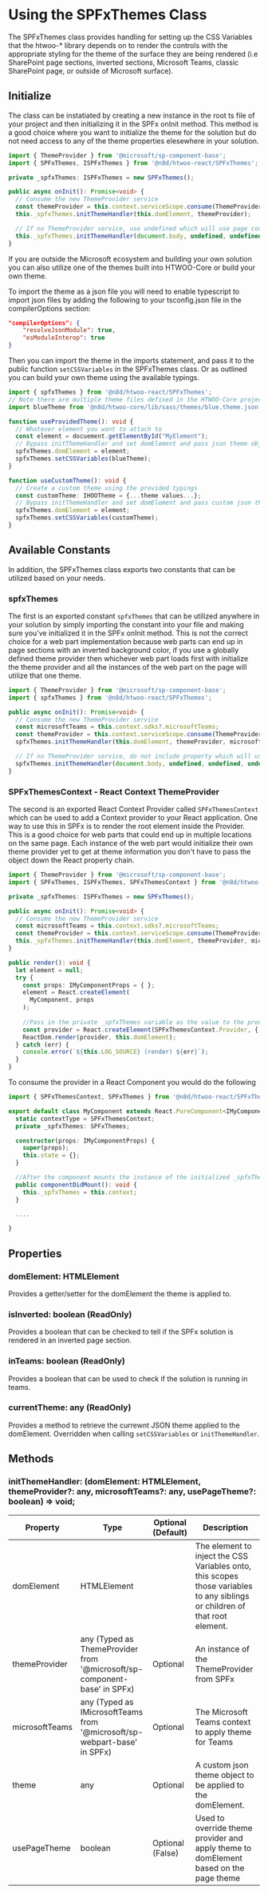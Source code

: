 
<Meta title="Advanced/SPFxThemes Class" />

# Using the SPFxThemes Class

The SPFxThemes class provides handling for setting up the CSS Variables that the htwoo-* library depends on to render the controls with the appropriate styling for the theme of the surface they are being rendered (i.e SharePoint page sections, inverted sections, Microsoft Teams, classic SharePoint page, or outside of Microsoft surface). 

## Initialize

The class can be instatiated by creating a new instance in the root ts file of your project and then initializing it in the SPFx onInit method. This method is a good choice where you want to initialize the theme for the solution but do not need access to any of the theme properties elesewhere in your solution.

```typescript
import { ThemeProvider } from '@microsoft/sp-component-base';
import { SPFxThemes, ISPFxThemes } from '@n8d/htwoo-react/SPFxThemes';

private _spfxThemes: ISPFxThemes = new SPFxThemes();

public async onInit(): Promise<void> {
  // Consume the new ThemeProvider service
  const themeProvider = this.context.serviceScope.consume(ThemeProvider.serviceKey);
  this._spfxThemes.initThemeHandler(this.domElement, themeProvider);

  // If no ThemeProvider service, use undefined which will use page context
  this._spfxThemes.initThemeHandler(document.body, undefined, undefined, undefined, true);
}
```

If you are outside the Microsoft ecosystem and building your own solution you can also utilize one of the themes built into HTWOO-Core or build your own theme.

To import the theme as a json file you will need to enable typescript to import json files by adding the following to your tsconfig.json file in the compilerOptions section:

```json
"compilerOptions": {
    "resolveJsonModule": true,
    "esModuleInterop": true
}
```

Then you can import the theme in the imports statement, and pass it to the public function `setCSSVariables` in the SPFxThemes class. Or as outlined you can build your own theme using the available typings.

```typescript
import { spfxThemes } from '@n8d/htwoo-react/SPFxThemes';
// Note there are multiple theme files defined in the HTWOO-Core project
import blueTheme from '@n8d/htwoo-core/lib/sass/themes/blue.theme.json';

function useProvidedTheme(): void {
  // Whatever element you want to attach to
  const element = docuement.getElementById("MyElement");
  // Bypass initThemeHandler and set domElement and pass json theme object directly to the setCSSVariables method.
  spfxThemes.domElement = element;
  spfxThemes.setCSSVariables(blueTheme);
}

function useCustomTheme(): void {
  // Create a custom theme using the provided typings
  const customTheme: IHOOTheme = {...theme values...};
  // Bypass initThemeHandler and set domElement and pass custom json theme object directly to the setCSSVariables method.
  spfxThemes.domElement = element;
  spfxThemes.setCSSVariables(customTheme);
}

```

## Available Constants

In addition, the SPFxThemes class exports two constants that can be utilized based on your needs.

### spfxThemes

The first is an exported constant `spfxThemes` that can be utilized anywhere in your solution by simply importing the constant into your file and making sure you've initialized it in the SPFx onInit method. This is not the correct choice for a web part implementation because web parts can end up in page sections with an inverted background color, if you use a globally defined theme provider then whichever web part loads first with initialize the theme provider and all the instances of the web part on the page will utilize that one theme.

```typescript
import { ThemeProvider } from '@microsoft/sp-component-base';
import { spfxThemes } from '@n8d/htwoo-react/SPFxThemes';

public async onInit(): Promise<void> {
  // Consume the new ThemeProvider service  
  const microsoftTeams = this.context.sdks?.microsoftTeams;
  const themeProvider = this.context.serviceScope.consume(ThemeProvider.serviceKey);
  spfxThemes.initThemeHandler(this.domElement, themeProvider, microsoftTeams);

  // If no ThemeProvider service, do not include property which will use page context
  spfxThemes.initThemeHandler(document.body, undefined, undefined, undefined, true);
}
```

### SPFxThemesContext - React Context ThemeProvider

The second is an exported React Context Provider called `SPFxThemesContext` which can be used to add a Context provider to your React application. One way to use this in SPFx is to render the root element inside the Provider. This is a good choice for web parts that could end up in multiple locations on the same page. Each instance of the web part would initialize their own theme provider yet to get at theme information you don't have to pass the object down the React property chain.

```typescript
import { ThemeProvider } from '@microsoft/sp-component-base';
import { SPFxThemes, ISPFxThemes, SPFxThemesContext } from '@n8d/htwoo-react/SPFxThemes';

private _spfxThemes: ISPFxThemes = new SPFxThemes();

public async onInit(): Promise<void> {
  // Consume the new ThemeProvider service
  const microsoftTeams = this.context.sdks?.microsoftTeams;
  const themeProvider = this.context.serviceScope.consume(ThemeProvider.serviceKey);
  this._spfxThemes.initThemeHandler(this.domElement, themeProvider, microsoftTeams);
}

public render(): void {
  let element = null;
  try {
    const props: IMyComponentProps = { };
    element = React.createElement(
      MyComponent, props
    );
      
    //Pass in the private _spfxThemes variable as the value to the provider
    const provider = React.createElement(SPFxThemesContext.Provider, { value: this._spfxThemes }, element);
    ReactDom.render(provider, this.domElement);
  } catch (err) {
    console.error(`${this.LOG_SOURCE} (render) ${err}`);
  }
}
```

To consume the provider in a React Component you would do the following

```typescript
import { SPFxThemesContext, SPFxThemes } from '@n8d/htwoo-react/SPFxThemes';

export default class MyComponent extends React.PureComponent<IMyComponentProps, IMyComponentState> {
  static contextType = SPFxThemesContext;
  private _spfxThemes: SPFxThemes;

  constructor(props: IMyComponentProps) {
    super(props);
    this.state = {};
  }

  //After the component mounts the instance of the initialized _spfxThemes class is available to the component.
  public componentDidMount(): void {
    this._spfxThemes = this.context;
  }

  ....

}
```

## Properties

  ### domElement: HTMLElement

  Provides a getter/setter for the domElement the theme is applied to.

  ### isInverted: boolean (ReadOnly)

  Provides a boolean that can be checked to tell if the SPFx solution is rendered in an inverted page section.
  
  ### inTeams: boolean (ReadOnly)

  Provides a boolean that can be used to check if the solution is running in teams.

  ### currentTheme: any (ReadOnly)

  Provides a method to retrieve the currewnt JSON theme applied to the domElement. Overridden when calling `setCSSVariables` or `initThemeHandler`.

## Methods

### initThemeHandler: (domElement: HTMLElement, themeProvider?: any, microsoftTeams?: any, usePageTheme?: boolean) => void;

 Property | Type | Optional (Default) | Description
  ---|---|---|---
  domElement | HTMLElement | | The element to inject the CSS Variables onto, this scopes those variables to any siblings or children of that root element.
  themeProvider | any (Typed as ThemeProvider from '@microsoft/sp-component-base' in SPFx) | Optional | An instance of the ThemeProvider from SPFx
  microsoftTeams | any (Typed as IMicrosoftTeams from '@microsoft/sp-webpart-base' in SPFx) | Optional | The Microsoft Teams context to apply theme for Teams
  theme | any | Optional | A custom json theme object to be applied to the domElement.
  usePageTheme | boolean | Optional (False) | Used to override theme provider and apply theme to domElement based on the page theme
